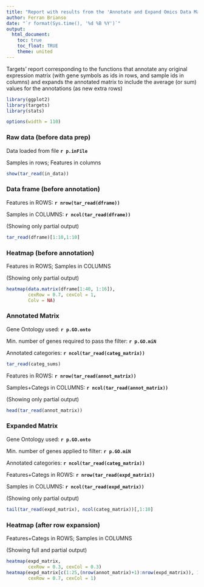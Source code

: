 ```yaml
---
title: "Report with results from the 'Annotate and Expand Omics Data Matrix' script (v.1)"
author: Ferran Brianso
date: "`r format(Sys.time(), '%d %B %Y')`"
output:
  html_document:
    toc: true
    toc_float: TRUE
    theme: united
---
```


Targets' report corresponding to the functions that annotate any original expression matrix (with gene symbols as ids in rows, and sample ids in columns) and expands the annotated matrix to include the average (or sum) values for the annotations (as new extra rows)

```r
library(ggplot2)
library(targets)
library(stats)
```

```r
options(width = 110)
```

### Raw data (before data prep) 

Data loaded from file **`r p.inFile`**

Samples in rows; Features in columns 

```r
show(tar_read(in_data))
```

### Data frame (before annotation) 

Features in ROWS: **`r nrow(tar_read(dframe))`**

Samples in COLUMNS: **`r ncol(tar_read(dframe))`**

(Showing only partial output)
```r
tar_read(dframe)[1:10,1:10]
```

### Heatmap (before annotation)

Features in ROWS; Samples in COLUMNS

(Showing only partial output)
```r
heatmap(data.matrix(dframe[1:40, 1:16]),
        cexRow = 0.7, cexCol = 1,
        Colv = NA)
```

### Annotated Matrix

Gene Ontology used: **`r p.GO.onto`**

Min. number of genes required to pass the filter: **`r p.GO.miN`**

Annotated categories: **`r ncol(tar_read(categ_matrix))`**

```r
tar_read(categ_sums)
```

Features in ROWS: **`r nrow(tar_read(annot_matrix))`**

Samples+Categs in COLUMNS: **`r ncol(tar_read(annot_matrix))`**

(Showing only partial output)
```r
head(tar_read(annot_matrix))
```

### Expanded Matrix

Gene Ontology used: **`r p.GO.onto`**

Min. number of genes applied to filter: **`r p.GO.miN`**

Annotated categories: **`r ncol(tar_read(categ_matrix))`**

Features+Categs in ROWS: **`r nrow(tar_read(expd_matrix))`**

Samples in COLUMNS: **`r ncol(tar_read(expd_matrix))`**

(Showing only partial output)
```r
tail(tar_read(expd_matrix), ncol(categ_matrix))[,1:10]
```

### Heatmap (after row expansion) 

Features+Categs in ROWS; Samples in COLUMNS

(Showing full and partial output)
```r
heatmap(expd_matrix,
        cexRow = 0.3, cexCol = 0.3)
heatmap(expd_matrix[c(1:25,(nrow(annot_matrix)+1):nrow(expd_matrix)), 1:16],
        cexRow = 0.7, cexCol = 1)
```


